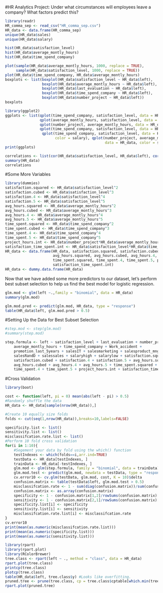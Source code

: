 #HR Analytics Project: Under what circumstances will employees leave a company? What factors predict this?

```r
library(readr)
HR_comma_sep <- read_csv("HR_comma_sep.csv")
HR_data <- data.frame(HR_comma_sep)
unique(HR_data$sales)
unique(HR_data$salary)
```
```r
hist(HR_data$satisfaction_level)
hist(HR_data$average_montly_hours)
hist(HR_data$time_spend_company)
```
```r
plot(sample(HR_data$average_montly_hours, 1000, replace = TRUE),
     sample(HR_data$satisfaction_level, 1000, replace = TRUE))
plot(HR_data$time_spend_company, HR_data$average_montly_hours)
boxplots <- list(boxplot(HR_data$satisfaction_level ~ HR_data$left),
                 boxplot(HR_data$average_montly_hours ~ HR_data$left),
                 boxplot(HR_data$last_evaluation ~ HR_data$left), 
                 boxplot(HR_data$time_spend_company ~ HR_data$left),
                 boxplot(HR_data$number_project ~ HR_data$left))
boxplots
```

```r
library(ggplot2)
ggplots <- list(qplot(time_spend_company, satisfaction_level, data = HR_data, color = left, size = salary),
                qplot(average_montly_hours, satisfaction_level, data = HR_data, color = left),
                qplot(number_project, average_montly_hours, data = HR_data, color = left),
                qplot(time_spend_company, satisfaction_level, data = HR_data, color = sales),
                 qplot(time_spend_company, satisfaction_level, data = HR_data,
                       color = salary), qplot(number_project, average_montly_hours,
                                              data = HR_data, color = salary))
print(ggplots)
```

```r
correlations <- list(cor(HR_data$satisfaction_level, HR_data$left), cor(HR_data$average_montly_hours, HR_data$left), cor(HR_data$promotion_last_5years, HR_data$left))
summary(HR_data)
correlations
```



#Some More Variables
```r
library(dummies)
satisfaction.squared <- HR_data$satisfaction_level^2
satisfaction.cubed <- HR_data$satisfaction_level^3
satisfaction.4 <- HR_data$satisfaction_level^4
satisfaction.5 <- HR_data$satisfaction_level^5
avg_hours.squared <- HR_data$average_montly_hours^2
avg_hours.cubed <- HR_data$average_montly_hours^3
avg_hours.4 <- HR_data$average_montly_hours^4
avg_hours.5 <- HR_data$average_montly_hours^5
time_spent.squared <- HR_data$time_spend_company^2
time_spent.cubed <- HR_data$time_spend_company^3
time_spent.4 <- HR_data$time_spend_company^4
time_spent.5 <- HR_data$time_spend_company^5
project_hours.int <- HR_data$number_project*HR_data$average_montly_hours
satisfaction_time_spent.int <- HR_data$satisfaction_level*HR_data$time_spend_company
HR_data <- data.frame(HR_data, satisfaction.squared, satisfaction.cubed, satisfaction.4, satisfaction.5,
                      avg_hours.squared, avg_hours.cubed, avg_hours.4, avg_hours.5, time_spent.squared,
                      time_spent.squared, time_spent.4, time_spent.5, project_hours.int,
                      satisfaction_time_spent.int)
HR_data <- dummy.data.frame(HR_data)
```
Now that we have added some more predictors to our dataset, let's perform best subset selection to help us find the best model for logistic regression.

```r
glm.mod <- glm(left ~.,family = "binomial", data = HR_data)
summary(glm.mod)
```
```r
glm.mod.pred <- predict(glm.mod, HR_data, type = "response")
table(HR_data$left, glm.mod.pred > 0.5)
```

#Setting Up the Data for Best Subset Selection
```r
#step.mod <- step(glm.mod)
#summary(step.mod)
```
```r
step.formula <- left ~ satisfaction_level + last_evaluation + number_project + 
    average_montly_hours + time_spend_company + Work_accident + 
    promotion_last_5years + salesIT + salesmarketing + salesproduct_mng + 
    salesRandD + salessales + salaryhigh + salarylow + satisfaction.squared + 
    satisfaction.cubed + satisfaction.4 + satisfaction.5 + avg_hours.squared + 
    avg_hours.cubed + avg_hours.4 + avg_hours.5 + time_spent.squared + 
    time_spent.4 + time_spent.5 + project_hours.int + satisfaction_time_spent.int
```

#Cross Validation

```r
library(boot)

cost <- function(left, pi = 0) mean(abs(left - pi) > 0.5)
#Randomly shuffle the data
HR_data <- HR_data[sample(nrow(HR_data)),]

#Create 10 equally size folds
folds <- cut(seq(1,nrow(HR_data)),breaks=10,labels=FALSE)

specificity.list <- list()
sensitivity.list <- list()
misclassifcation.rate.list <- list()
#Perform 10 fold cross validation
for(i in 1:10){
    #Segement your data by fold using the which() function 
    testIndexes <- which(folds==i,arr.ind=TRUE)
    testData <- HR_data[testIndexes, ]
    trainData <- HR_data[-testIndexes, ]
    glm.mod <- glm(step.formula, family = "binomial", data = trainData)
    glm.mod.test <- predict(glm.mod, newdata = testData, type = "response")
    cv.error10 <- cv.glm(testData, glm.mod, cost, K = 10)$delta
    confusion.matrix <- table(testData$left, glm.mod.test > 0.5)
    misclassifcation.rate <- 1 - sum(diag(confusion.matrix))/sum(confusion.matrix)
    confusion.matrix <- as.array(confusion.matrix)
    specificity <- 1 - confusion.matrix[1,2]/rowSums(confusion.matrix)[1]
    sensitivity <- 1 - confusion.matrix[2,1]/rowSums(confusion.matrix)[2]
    specificity.list[i] <- specificity
    sensitivity.list[i] <- sensitivity
    misclassifcation.rate.list[i] <- misclassifcation.rate
}
cv.error10
print(mean(as.numeric(misclassifcation.rate.list)))
print(mean(as.numeric(specificity.list)))
print(mean(as.numeric(sensitivity.list)))
```
```r
library(rpart)
library(rpart.plot)
library(RColorBrewer)
tree.class <- rpart(left ~ ., method = "class", data = HR_data)
rpart.plot(tree.class)
printcp(tree.class)
plotcp(tree.class)
table(HR_data$left, tree.class$y) #Looks like overfitting.
pruned.tree <- prune(tree.class, cp = tree.class$cptable[which.min(tree.class$cptable[,"xerror"]),"CP"])
rpart.plot(pruned.tree)
```

